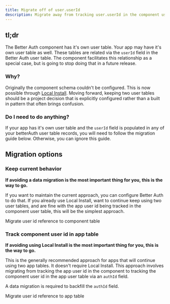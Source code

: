 ```yaml
---
title: Migrate off of user.userId
description: Migrate away from tracking user.userId in the component user table
---
```


## tl;dr

The Better Auth component has it's own user table. Your app may have it's own
user table as well. These tables are related via the `userId` field in the
Better Auth user table. The component facilitates this relationship as a special
case, but is going to stop doing that in a future release.

### Why?

Originally the component schema couldn't be configured. This is now possible
through [Local Install](/local-install). Moving forward, keeping two user tables
should be a project decision that is explicitly configured rather than a built
in pattern that often brings confusion.

### Do I need to do anything?

If your app has it's own user table and the `userId` field is populated in any
of your betterAuth user table records, you will need to follow the migration
guide below. Otherwise, you can ignore this guide.

## Migration options

<div className="fd-steps">

<div className="fd-step">

### Keep current behavior

**If avoiding a data migration is the most important thing for you, this is the
way to go.**

If you want to maintain the current approach, you can configure Better Auth to
do that. If you already use Local Install, want to continue keep using two user
tables, and are fine with the app user id being tracked in the component
user table, this will be the simplest approach.

<Cards>
  <Card
    title="Migration guide"
    href="/migrations/migrate-userid/userid-in-component-table"
  >
    Migrate user id reference to component table
  </Card>
</Cards>

</div>

<div className="fd-step">

### Track component user id in app table

**If avoiding using Local Install is the most important thing for you, this is
the way to go.**

This is the generally recommended approach for apps that will continue using two
app tables. It doesn't require Local Install. This approach involves migrating
from tracking the app user id in the component to tracking the component user id
in the app user table via an `authId` field.

A data migration is required to backfill the `authId` field.

<Cards>
  <Card
    title="Migration guide"
    href="/migrations/migrate-userid/userid-in-app-table"
  >
    Migrate user id reference to app table
  </Card>
</Cards>

</div>

</div>
